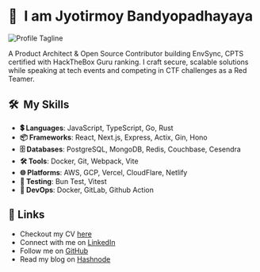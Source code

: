 
# 👋&nbsp; I am <Green>Jyotirmoy Bandyopadhayaya</Green>

<Image src={tagline} alt='Profile Tagline' placeholder='blur' />

A <Gradient>Product Architect & Open Source Contributor</Gradient> building <Blue>EnvSync</Blue>, <Green>CPTS certified</Green> with <Red>HackTheBox Guru</Red> ranking. I craft secure, scalable solutions while <Blue>speaking at tech events</Blue> and competing in <Green>CTF challenges</Green> as a Red Teamer.

## 🛠️&nbsp; My Skills

- **💲 Languages**: JavaScript, TypeScript, Go, Rust
- **📦 Frameworks**: React, Next.js, Express, Actix, Gin, Hono
- **🗄️ Databases**: PostgreSQL, MongoDB, Redis, Couchbase, Cesendra
- **🛠️ Tools**: Docker, Git, Webpack, Vite
- **🌐 Platforms**: AWS, GCP, Vercel, CloudFlare, Netlify
- **🧪 Testing**: Bun Test, Vitest
- **🔧 DevOps**: Docker, GitLab, Github Action

## 🔗 Links

- Checkout my CV [here](https://cv.b68.dev/cv.pdf)
- Connect with me on [LinkedIn](https://www.linkedin.com/in/bravo68web/)
- Follow me on [GitHub](https://github.com/bravo68web)
- Read my blog on [Hashnode](https://blog.b68.dev/)
